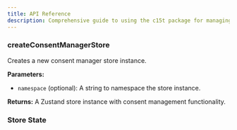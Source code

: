 ```yaml
---
title: API Reference
description: Comprehensive guide to using the c15t package for managing privacy consents.
---
```



### createConsentManagerStore

Creates a new consent manager store instance.

**Parameters:**
- `namespace` (optional): A string to namespace the store instance.

**Returns:** A Zustand store instance with consent management functionality.


### Store State

<AutoTypeTable path="node_modules/c15t/src/index.ts" name="PrivacyConsentState" />
